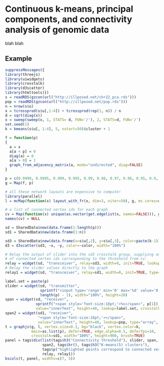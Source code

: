 # Continuous k-means, principal components, and connectivity analysis of genomic data

blah blah

## Example

```r
suppressMessages({
library(threejs)
library(uiwidgets)
library(crosstalk)
library(d3scatter)
library(htmltools)})
s = readRDS(gzcon(url("http://illposed.net/chr22_pca.rds")))
pop = readRDS(gzcon(url("http://illposed.net/pop.rds")))
n = nrow(s$u)
x = tcrossprod(s$u[,1:4]) + tcrossprod(rep(1, n)) / n
d = sqrt(diag(x))
x = sweep(sweep(x, 1, STATS= d, FUN='/'), 2, STATS=d, FUN='/')
set.seed(1)
k = kmeans(s$u[, 1:4], 5, nstart=50)$cluster + 1

f = function(p)
{
  a = x
  a[a < p] = 0
  diag(a) = 0
  a[a > 0] = 1
  graph_from_adjacency_matrix(a, mode="undirected", diag=FALSE)
}

p = c(0.9999, 0.9995, 0.999, 0.995, 0.99, 0.98, 0.97, 0.96, 0.95, 0.9, 0.8)
g = Map(f, p)

# all these network layouts are expensive to compute!
library(parallel)
l = mcMap(function(x) layout_with_fr(x, dim=3, niter=50), g, mc.cores=detectCores())

# a list of connected vertex ids for each graph
cv = Map(function(x) unique(as.vector(get.edgelist(x, names=FALSE))), g)
names(cv) = NULL

sd = SharedData$new(data.frame(1:length(p)))
sd1 = SharedData$new(data.frame(1:n))

sd3 = SharedData$new(data.frame(x=s$u[,2], y=s$u[,3], color=paste(k-1)))
d3 = d3scatter(sd3, ~x, ~y, color=~color, width="100%")

# Relay the output of slider into the sd3 crosstalk group, supplying an array
# of connected vertex ids corresponding to the threshold from cv:
relay = widget(sd, "transceiver", relay=sd3, width=0, init=TRUE, lookup=cv)
# Relay the slider values directly to the graph
relay1 = widget(sd, "transceiver", relay=sd1, width=0, init=TRUE, type="object")

label.set = paste(p)
slider = widget(sd, "transmitter",
                sprintf("<input type='range' min='0' max='%d' value='0'/>",
                length(p) - 1), width="100%", height=20)
span = widget(sd, "receiver",
              sprintf("<span style='font-size:16pt;'>%s</span>", p[1]),
              value="innerText", height=40, lookup=label.set, crosstalk_key=paste(0:(length(p) - 1)))
span2 = widget(sd1, "receiver",
               "<span style='font-size:16pt;'></span>",
               value="innerText", height=40, lookup=pop, type="array", width="100%")
t = graphjs(g, l, vertex.size=0.1, bg="black", vertex.color=k,
            main=as.list(p), defer=TRUE, edge.alpha=0.5, deferfps=10,
            crosstalk=sd1, width="100%", height=900, brush=TRUE)
panel = tags$div(list(tags$h3("Connectivity threshold"), slider, span, tags$hr(),
                 span2, tags$hr(), tags$h3("K-means(5) clusters"),
                 tags$p("highlighted points correspond to connected vertices"), d3,
                 relay, relay1))
bscols(t, panel, widths=c(7, 5))
```
